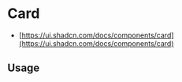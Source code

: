 
<Meta of={CardStories} />

# Card

* [https://ui.shadcn.com/docs/components/card](https://ui.shadcn.com/docs/components/card)

<Canvas of={CardStories.Default} />

<Controls />

## Usage

```jsx
import {
  Card,
  CardAction,
  CardContent,
  CardDescription,
  CardFooter,
  CardHeader,
  CardTitle,
} from '@sozialhelden/ui';

export function App() {
  return (
    <Card>
      <CardHeader>
        <CardTitle>Card Title</CardTitle>
        <CardDescription>Card Description</CardDescription>
        <CardAction>Card Action</CardAction>
      </CardHeader>
      <CardContent>
        <p>Card Content</p>
      </CardContent>
      <CardFooter>
        <p>Card Footer</p>
      </CardFooter>
    </Card>
  );
}
```
